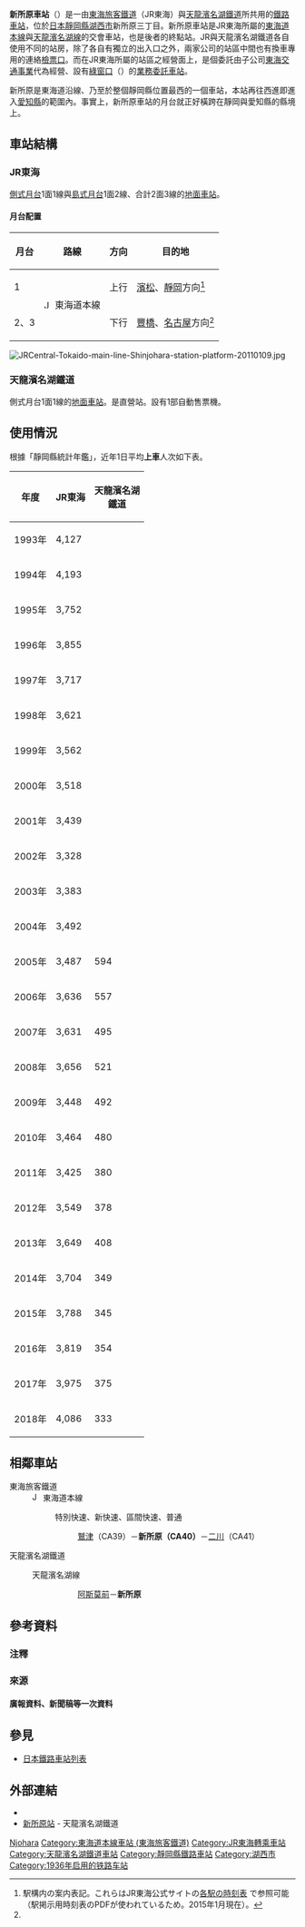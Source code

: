 {{NoteTA|1 = zh:新所原車站; zh-cn:新所原站; zh-tw:新所原車站; zh-hk:新所原站; }}
{{日本車站資訊
|公司色 = grey
|文字色 =
|站名 = 新所原站
|圖片 = JR Shinjohara sta 001.jpg
|pxl =
|圖片說明= JR東海北口與天龍濱名湖鐵道的站舍<br/>（2017年1月6日）
|日文原名= 新所原
|平假名= しんじょはら
|羅馬拼音= Shinjohara
|所在地 = {{JPN}}[[靜岡縣|靜岡縣]][[湖西市|湖西市]]新所原三丁目
|所屬公司 = [[東海旅客鐵道|東海旅客鐵道]]（JR東海，[[#JR東海|詳細資訊]]）<br />[[天龍濱名湖鐵道|天龍濱名湖鐵道]]（[[#天龍濱名湖鐵道|詳細資料]]）
|備註 =
|全寬備註 =
}}
'''新所原車站'''（{{jpn|j=新所原駅|hg=しんじょはらえき|rm=Shinjohara  eki|f=y}}）是一由[[東海旅客鐵道|東海旅客鐵道]]（JR東海）與[[天龍濱名湖鐵道|天龍濱名湖鐵道]]所共用的[[鐵路車站|鐵路車站]]，位於[[日本|日本]][[靜岡縣|靜岡縣]][[湖西市|湖西市]]新所原三丁目。新所原車站是JR東海所屬的[[東海道本線|東海道本線]]與[[天龍濱名湖線|天龍濱名湖線]]的交會車站，也是後者的終點站。JR與天龍濱名湖鐵道各自使用不同的站房，除了各自有獨立的出入口之外，兩家公司的站區中間也有換車專用的連絡[[檢票口|檢票口]]。而在JR東海所屬的站區之經營面上，是個委託由子公司[[東海交通事業|東海交通事業]]代為經營、設有[[綠窗口|綠窗口]]（{{lang|ja|みどりの窓口}}）的[[業務委託車站|業務委託車站]]。

新所原是東海道沿線、乃至於整個靜岡縣位置最西的一個車站，本站再往西進即進入[[愛知縣|愛知縣]]的範圍內。事實上，新所原車站的月台就正好橫跨在靜岡與愛知縣的縣境上。

==車站結構==
=== JR東海 ===
{{日本車站資訊
|公司色 = #f77321
|文字色 =
|站名 = JR 新所原站
|圖片 =
|pxl =
|圖片說明 =
|日文原名 = 新所原
|平假名 = しんじょはら
|羅馬拼音 = Shinjohara
|電報略號 = シハ
|車站構造 = [[地面車站|地面車站]]
|月台配置 = 2面3線
|所在地 = {{JPN}}[[靜岡縣|靜岡縣]][[湖西市|湖西市]]新所原三丁目4番1號
|啟用年月日 = <span style="white-space:nowrap;">1936年（[[昭和|昭和]]11年）12月1日</span>
|廢站年月日 =
|乘客人數 = 3,704<ref>{{cite web|url=http://toukei.pref.shizuoka.jp/toukeikikakuhan/page/nenkan/documents/h26_11_06.pdf|title=鉄道運輸状況 駅別運輸状況|publisher=静岡県統計年鑑2014(平成26年)|access-date=2016-06-19|archive-date=2019-07-02|archive-url=https://web.archive.org/web/20190702164652/http://toukei.pref.shizuoka.jp/toukeikikakuhan/page/nenkan/documents/h26_11_06.pdf|dead-url=no}}</ref>
|上下車人次 =
|統計年度 = 2014年
|備註 = 業務委託站<br />設有[[綠窗口|綠窗口]]
|全寬備註 = * 此段路段為靜岡支社與東海鐵道事業本部直轄區域的邊界（此站起近鷲津為靜岡支社管內）
|adjacent = {{Adjacent stations|system=東海旅客鐵道|line=CA|left=鷲津|right=二川|note-left=CA39<br />5.8km|note-mid={{JR海車站編號|CA|40}}<br />距離[[東京站|東京]]282.4km|note-right=CA41<br />4.3km}}
}}

[[側式月台|側式月台]]1面1線與[[島式月台|島式月台]]1面2線、合計2面3線的[[地面車站|地面車站]]。
==== 月台配置 ====
{| class="wikitable"
!月台<!--事業者側による呼称--->!!路線!!方向!!目的地
|-
! 1
|rowspan="2"|[[File:JR_Central_Tokaido_Line.svg|15px]] 東海道本線
| style="text-align:center" | 上行
|[[濱松站|濱松]]、[[靜岡站|靜岡]]方向<ref name="homen">駅構内の案内表記。これらはJR東海公式サイトの[http://railway.jr-central.co.jp/time-schedule/search/index.html 各駅の時刻表] {{Wayback|url=http://railway.jr-central.co.jp/time-schedule/search/index.html |date=20191019051307 }}で参照可能（駅掲示用時刻表のPDFが使われているため。2015年1月現在）。<!-- URLが変わることを想定し、直リンクはしていない ---></ref>
|-
! 2、3
| style="text-align:center" | 下行
|[[豐橋站|豐橋]]、[[名古屋站|名古屋]]方向<ref name="homen" />
|}
[[File:JRCentral-Tokaido-main-line-Shinjohara-station-platform-20110109.jpg|left]]
{{clear}}
=== 天龍濱名湖鐵道 ===
{{日本車站資訊
|公司色 = #4D7F54
|文字色 =
|站名 = 天龍濱名湖鐵道 新所原站
|圖片 =
|pxl =
|圖片說明 =
|日文原名 = 新所原
|平假名 = しんじょはら
|羅馬拼音 = Shinjohara
|電報略號 = シハ
|車站構造 = [[地面車站|地面車站]]
|月台配置 = 1面1線
|所在地 = {{JPN}}[[靜岡縣|靜岡縣]][[湖西市|湖西市]]新所原三丁目5841番17號
|啟用年月日 = 1987年（[[昭和|昭和]]62年）3月15日
|廢站年月日 =
|乘客人數 = 408
|上下車人次 = 
|統計年度 = 2013年<!--「静岡県統計年鑑」より-->
|備註 = 直營站
|全寬備註 =
|adjacent = {{Adjacent stations|system=天龍濱名湖鐵道|line=天龍濱名湖線|left=阿斯莫前|note-left=1.0km|note-mid=距離[[掛川站|掛川]]67.7km}}
}}

側式月台1面1線的[[地面車站|地面車站]]。是直營站。設有1部自動售票機。
== 使用情況 ==
根據「靜岡縣統計年鑑」，近年1日平均'''上車'''人次如下表。
{| class="wikitable" style="text-align:right;"
|-
!年度
!JR東海
!天龍濱名湖<br/>鐵道
|-
|1993年
|4,127
|
|-
|1994年
|4,193
|
|-
|1995年
|3,752
|
|-
|1996年
|3,855
|
|-
|1997年
|3,717
|
|-
|1998年
|3,621
|
|-
|1999年
|3,562
|
|-
|2000年
|3,518
|
|-
|2001年
|3,439
|
|-
|2002年
|3,328
|
|-
|2003年
|3,383
|
|-
|2004年
|3,492
|
|-
|2005年
|3,487
|594
|-
|2006年
|3,636
|557
|-
|2007年
|3,631
|495
|-
|2008年
|3,656
|521
|-
|2009年
|3,448
|492
|-
|2010年
|3,464
|480
|-
|2011年
|3,425
|380
|-
|2012年
|3,549
|378
|-
|2013年
|3,649
|408
|-
|2014年
|3,704
|349
|-
|2015年
|3,788
|345
|-
|2016年
|3,819
|354
|-
|2017年
|3,975
|375
|-
|2018年
|4,086
|333
|}
== 相鄰車站 ==
; 東海旅客鐵道
: [[File:JR_Central_Tokaido_Line.svg|15px]] 東海道本線
:: {{Color|#ffdf00|■}}特別快速、{{Color|orangered|■}}新快速、{{Color|limegreen|■}}區間快速、{{Color|gray|■}}普通
::: [[鷲津站|鷲津]]（CA39）－'''新所原（CA40）'''－[[二川站|二川]]（CA41）
; 天龍濱名湖鐵道
: {{Color|#4D7F54|■}}天龍濱名湖線
::: [[阿斯莫前站|阿斯莫前]]－'''新所原'''

== 參考資料 ==
=== 注釋 ===
{{Reflist|group="注釋"}}

=== 來源 ===
{{Reflist}}

==== 廣報資料、新聞稿等一次資料 ====
{{Reflist|group="広報"}}

== 參見 ==
{{Commonscat|Shin-Johara Station}}
* [[日本鐵路車站列表|日本鐵路車站列表]]

== 外部連結 ==
* {{外部連結/JR東海車站|shizuoka|shinjohara|新所原}}
* [https://www.tenhama.co.jp/about/station/shinjyohara/ 新所原站] {{Wayback|url=https://www.tenhama.co.jp/about/station/shinjyohara/ |date=20201201022059 }} - 天龍濱名湖鐵道

{{東海道本線 (JR東海)|mode=1}}
{{天龍濱名湖線}}

{{DEFAULTSORT:Shinjohara}}
[[Category:日本鐵路車站_Shi|Njohara]]
[[Category:東海道本線車站_(東海旅客鐵道)|Category:東海道本線車站 (東海旅客鐵道)]]
[[Category:JR東海轉乘車站|Category:JR東海轉乘車站]]
[[Category:天龍濱名湖鐵道車站|Category:天龍濱名湖鐵道車站]]
[[Category:靜岡縣鐵路車站|Category:靜岡縣鐵路車站]]
[[Category:湖西市|Category:湖西市]]
[[Category:1936年启用的铁路车站|Category:1936年启用的铁路车站]]
